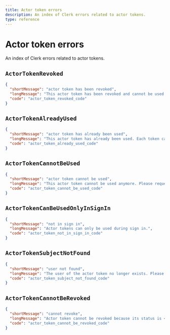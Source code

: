 ```yaml
---
title: Actor token errors
description: An index of Clerk errors related to actor tokens.
type: reference
---
```


# Actor token errors

An index of Clerk errors related to actor tokens.

## `ActorTokenRevoked`

```json
{
  "shortMessage": "actor token has been revoked",
  "longMessage": "This actor token has been revoked and cannot be used anymore.",
  "code": "actor_token_revoked_code"
}
```

## `ActorTokenAlreadyUsed`

```json
{
  "shortMessage": "actor token has already been used",
  "longMessage": "This actor token has already been used. Each token can only be used once.",
  "code": "actor_token_already_used_code"
}
```

## `ActorTokenCannotBeUsed`

```json
{
  "shortMessage": "actor token cannot be used",
  "longMessage": "This actor token cannot be used anymore. Please request a new one.",
  "code": "actor_token_cannot_be_used_code"
}
```

## <code>ActorTokenCanBeUsed<wbr />OnlyInSignIn</code>

```json
{
  "shortMessage": "not in sign in",
  "longMessage": "Actor tokens can only be used during sign in.",
  "code": "actor_token_not_in_sign_in_code"
}
```

## `ActorTokenSubjectNotFound`

```json
{
  "shortMessage": "user not found",
  "longMessage": "The user of the actor token no longer exists. Please request a new one.",
  "code": "actor_token_subject_not_found_code"
}
```

## `ActorTokenCannotBeRevoked`

```json
{
  "shortMessage": "cannot revoke",
  "longMessage": "Actor token cannot be revoked because its status is <status>. Only pending tokens can be revoked.",
  "code": "actor_token_cannot_be_revoked_code"
}
```
